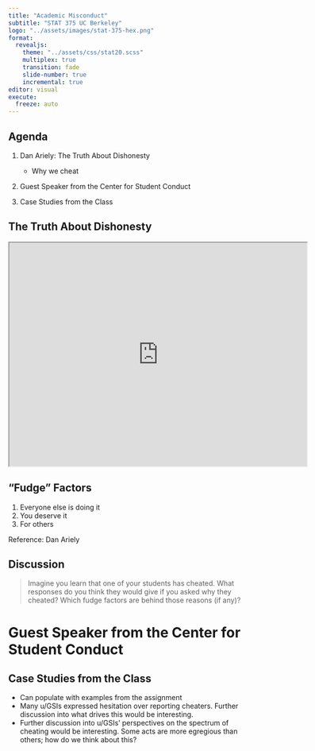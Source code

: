 ```yaml
---
title: "Academic Misconduct"
subtitle: "STAT 375 UC Berkeley"
logo: "../assets/images/stat-375-hex.png"
format: 
  revealjs:
    theme: "../assets/css/stat20.scss"
    multiplex: true
    transition: fade
    slide-number: true
    incremental: true 
editor: visual
execute:
  freeze: auto
---
```


## Agenda

1.  Dan Ariely: The Truth About Dishonesty

    -   Why we cheat

2. Guest Speaker from the Center for Student Conduct  

3. Case Studies from the Class

## The Truth About Dishonesty

<center>

<iframe src="https://www.youtube.com/watch?v=kyHLdpma3nQ" width="600px" height="450px">

</iframe>

</center>

## "Fudge" Factors

1.  Everyone else is doing it
2.  You deserve it
3.  For others

::: footer
Reference: Dan Ariely
:::

## Discussion

>
Imagine you learn that one of your students has cheated. What responses do you think they would give if you asked why they cheated? Which fudge factors are behind those reasons (if any)?

# Guest Speaker from the Center for Student Conduct 


## Case Studies from the Class


::: notes
- Can populate with examples from the assignment 
-   Many u/GSIs expressed hesitation over reporting cheaters. Further discussion into what drives this would be interesting.
-   Further discussion into u/GSIs' perspectives on the spectrum of cheating would be interesting. Some acts are more egregious than others; how do we think about this?
:::
